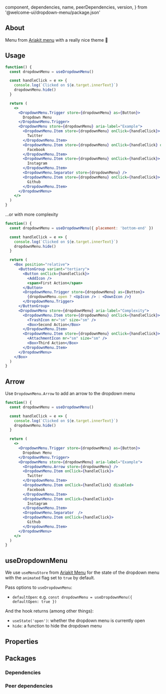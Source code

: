 
  component,
  dependencies,
  name,
  peerDependencies,
  version,
} from '@welcome-ui/dropdown-menu/package.json'

<showcase
  version={version}
  name={name}
  component={component}
  description="Allows user to select between multiple actions."
/>

## About

Menu from [Ariakit menu](https://ariakit.org/components/menu) with a really nice theme 👀

## Usage

```jsx
function() {
  const dropdownMenu = useDropdownMenu()

  const handleClick = e => {
    console.log(`Clicked on ${e.target.innerText}`)
    dropdownMenu.hide()
  }

  return (
    <>
      <DropdownMenu.Trigger store={dropdownMenu} as={Button}>
        Dropdown Menu
      </DropdownMenu.Trigger>
      <DropdownMenu store={dropdownMenu} aria-label="Example">
        <DropdownMenu.Item store={dropdownMenu} onClick={handleClick}>
          Twitter
        </DropdownMenu.Item>
        <DropdownMenu.Item store={dropdownMenu} onClick={handleClick} disabled>
          Facebook
        </DropdownMenu.Item>
        <DropdownMenu.Item store={dropdownMenu} onClick={handleClick}>
          Instagram
        </DropdownMenu.Item>
        <DropdownMenu.Separator store={dropdownMenu} />
        <DropdownMenu.Item store={dropdownMenu} onClick={handleClick}>
          Github
        </DropdownMenu.Item>
      </DropdownMenu>
    </>
  )
}
```

...or with more complexity

```jsx
function() {
  const dropdownMenu = useDropdownMenu({ placement: 'bottom-end' })

  const handleClick = e => {
    console.log(`Clicked on ${e.target.innerText}`)
    dropdownMenu.hide()
  }

  return (
    <Box position="relative">
      <ButtonGroup variant="tertiary">
        <Button onClick={handleClick}>
          <AddIcon />
          <span>First Action</span>
        </Button>
        <DropdownMenu.Trigger store={dropdownMenu} as={Button}>
          {dropdownMenu.open ? <UpIcon /> : <DownIcon />}
        </DropdownMenu.Trigger>
      </ButtonGroup>
      <DropdownMenu store={dropdownMenu} aria-label="Complexity">
        <DropdownMenu.Item store={dropdownMenu} onClick={handleClick}>
          <TrashIcon mr="sm" size="sm" />
          <Box>Second Action</Box>
        </DropdownMenu.Item>
        <DropdownMenu.Item store={dropdownMenu} onClick={handleClick}>
          <AttachmentIcon mr="sm" size="sm" />
          <Box>Third Action</Box>
        </DropdownMenu.Item>
      </DropdownMenu>
    </Box>
  )
}
```

## Arrow

Use `DropdownMenu.Arrow` to add an arrow to the dropdown menu

```jsx
function() {
  const dropdownMenu = useDropdownMenu()

  const handleClick = e => {
    console.log(`Clicked on ${e.target.innerText}`)
    dropdownMenu.hide()
  }

  return (
    <>
      <DropdownMenu.Trigger store={dropdownMenu} as={Button}>
        Dropdown Menu
      </DropdownMenu.Trigger>
      <DropdownMenu store={dropdownMenu} aria-label="Example">
        <DropdownMenu.Arrow store={dropdownMenu} />
        <DropdownMenu.Item onClick={handleClick}>
          Twitter
        </DropdownMenu.Item>
        <DropdownMenu.Item onClick={handleClick} disabled>
          Facebook
        </DropdownMenu.Item>
        <DropdownMenu.Item onClick={handleClick}>
          Instagram
        </DropdownMenu.Item>
        <DropdownMenu.Separator  />
        <DropdownMenu.Item onClick={handleClick}>
          Github
        </DropdownMenu.Item>
      </DropdownMenu>
    </>
  )
}
```

## useDropdownMenu

We use `useMenuStore` from [Ariakit Menu](https://ariakit.org/reference/use-menu-store) for the state of the dropdown menu with the `animated` flag set to `true` by default.

Pass options to `useDropdownMenu`:

- `defaultOpen`: e.g. `const dropdownMenu = useDropdownMenu({ defaultOpen: true })`

And the hook returns (among other things):

- `useState('open')`: whether the dropdown menu is currently open
- `hide`: a function to hide the dropdown menu

## Properties

<props propTypes={props.propTypes.DropdownMenu} />

## Packages

### Dependencies

<dependencies dependencies={dependencies} />

### Peer dependencies

<dependencies dependencies={peerDependencies} />

<pagination />
